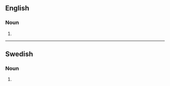 ==English==

===Noun===
{{head|en|noun form}}

# {{plural of|en|marxism}}

----

==Swedish==

===Noun===
{{head|sv|noun form}}

# {{sv-noun-form-indef-gen|marxism}}